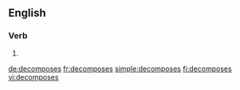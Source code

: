 
==English==

===Verb===
{{head|en}}

# {{en-third-person singular of|decompose}}

[[de:decomposes]]
[[fr:decomposes]]
[[simple:decomposes]]
[[fi:decomposes]]
[[vi:decomposes]]